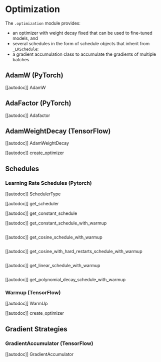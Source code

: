 <!--Copyright 2020 The HuggingFace Team. All rights reserved.

Licensed under the Apache License, Version 2.0 (the "License"); you may not use this file except in compliance with
the License. You may obtain a copy of the License at

http://www.apache.org/licenses/LICENSE-2.0

Unless required by applicable law or agreed to in writing, software distributed under the License is distributed on
an "AS IS" BASIS, WITHOUT WARRANTIES OR CONDITIONS OF ANY KIND, either express or implied. See the License for the
specific language governing permissions and limitations under the License.
-->

# Optimization

The `.optimization` module provides:

- an optimizer with weight decay fixed that can be used to fine-tuned models, and
- several schedules in the form of schedule objects that inherit from `_LRSchedule`:
- a gradient accumulation class to accumulate the gradients of multiple batches

## AdamW (PyTorch)

[[autodoc]] AdamW

## AdaFactor (PyTorch)

[[autodoc]] Adafactor

## AdamWeightDecay (TensorFlow)

[[autodoc]] AdamWeightDecay

[[autodoc]] create_optimizer

## Schedules

### Learning Rate Schedules (Pytorch)

[[autodoc]] SchedulerType

[[autodoc]] get_scheduler

[[autodoc]] get_constant_schedule

[[autodoc]] get_constant_schedule_with_warmup

<img alt="" src="https://huggingface.co/datasets/huggingface/documentation-images/resolve/main/warmup_constant_schedule.png"/>

[[autodoc]] get_cosine_schedule_with_warmup

<img alt="" src="https://huggingface.co/datasets/huggingface/documentation-images/resolve/main/warmup_cosine_schedule.png"/>

[[autodoc]] get_cosine_with_hard_restarts_schedule_with_warmup

<img alt="" src="https://huggingface.co/datasets/huggingface/documentation-images/resolve/main/warmup_cosine_hard_restarts_schedule.png"/>

[[autodoc]] get_linear_schedule_with_warmup

<img alt="" src="https://huggingface.co/datasets/huggingface/documentation-images/resolve/main/warmup_linear_schedule.png"/>

[[autodoc]] get_polynomial_decay_schedule_with_warmup

### Warmup (TensorFlow)

[[autodoc]] WarmUp

[[autodoc]] create_optimizer

## Gradient Strategies

### GradientAccumulator (TensorFlow)

[[autodoc]] GradientAccumulator

